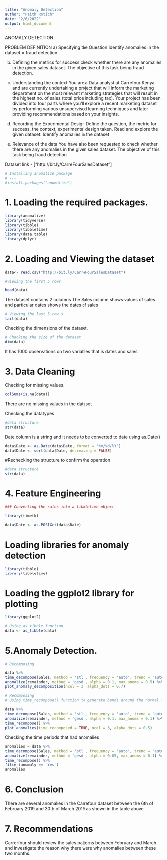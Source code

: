 ---
title: "Anomaly Detection"
author: "Faith Rotich"
date: "2/6/2022"
output: html_document
---

ANOMALY DETECTION

PROBLEM DEFINITION
a) Specifying the Question
Identify anomalies in the dataset = fraud detection

b) Defining the metrics for success
check whether there are any anomalies in the given sales dataset. The objective of this task being fraud detection.

c) Understanding the context
You are a Data analyst at Carrefour Kenya and are currently undertaking a project that will inform the marketing department on the most relevant marketing strategies that will result in the highest no. of sales (total price including tax). Your project has been divided into four parts where you’ll explore a recent marketing dataset by performing various unsupervised learning techniques and later providing recommendations based on your insights.

d) Recording the Experimental Design
Define the question, the metric for success, the context, experimental design taken.
Read and explore the given dataset.
Identify anomalies in the dataset

e) Relevance of the data
You have also been requested to check whether there are any anomalies in the given sales dataset. The objective of this task being fraud detection


Dataset link - ["http://bit.ly/CarreFourSalesDataset"]




```{R}
# Installing anomalize package
# ---
#install.packages("anomalize")
```


# 1. Loading the required packages.


```{r}
library(anomalize) 
library(tidyverse) 
library(tibble)
library(tibbletime) 
library(data.table)
library(dplyr)
```


# 2. Loading and Viewing the dataset

```{r}
data<- read.csv("http://bit.ly/CarreFourSalesDataset")

```


```{r}
#Viewing the first 5 rows 

head(data) 

```
The dataset contains 2 columns
The Sales column shows values of sales and particular dates shows the dates of sales


```{r}
# Viewing the last 5 row s
tail(data)
```


Checking the dimensions of the dataset.
```{r}
# Checking the size of the dataset
dim(data)
```
It has 1000 observations on two variables that is dates and sales 


# 3. Data Cleaning 

Checking for missing values.

```{r}
colSums(is.na(data))
```
There are no missing values in the dataset



Checking the datatypes
```{r}
#data structure
str(data)
```
Date column is a string and it needs to be converted to date using as.Date()
 
 
 
 
```{r}
data$Date <- as.Date(data$Date, format = "%m/%d/%Y")
data$Date <- sort(data$Date, decreasing = FALSE)
```





#Rechecking the structure to confirm the operation 
```{r}
#data structure
str(data)
```

# 4. Feature Engineering

```{r}
### Converting the sales into a tibbletime object

library(timetk)

```



```{r}
data$Date <- as.POSIXct(data$Date)
```


# Loading libraries for anomaly detection
```{r}
library(tibble)
library(tibbletime) 
```


# Loading the ggplot2 library for plotting 
```{r}
library(ggplot2)
```




```{r}
# Using as_tibble function
data <- as_tibble(data)
```




# 5.Anomaly Detection.



```{r}
# Decomposing 

data %>%
time_decompose(Sales, method = 'stl', frequency = 'auto', trend = 'auto') %>%
anomalize(remainder, method = 'gesd', alpha = 0.1, max_anoms = 0.5) %>%
plot_anomaly_decomposition(ncol = 3, alpha_dots = 0.7)
```



```{r}

# Recomposing 
# Using time_recompose() function to generate bands around the normal levels of observed values for clear observation of the outliers 

data %>%
time_decompose(Sales, method = 'stl', frequency = 'auto', trend = 'auto') %>%
anomalize(remainder, method = 'gesd', alpha = 0.1, max_anoms = 0.1) %>%
time_recompose() %>%
plot_anomalies(time_recomposed = TRUE, ncol = 3, alpha_dots = 0.5)


```


Checking the time periods that had anomalies

```{r}
anomalies = data %>%
time_decompose(Sales, method = 'stl', frequency = 'auto', trend = 'auto') %>%
anomalize(remainder, method = 'gesd', alpha = 0.05, max_anoms = 0.1) %>%
time_recompose() %>%
filter(anomaly == 'Yes')
anomalies
```

# 6. Conclusion
There are several anomalies in the Carrefour dataset  between the 6th of February 2019 and 30th of March 2019 as shown in the table above


# 7. Recommendations
Carrerfour should review the sales patterns between February and March  and investigate the reason why there were why anomalies between these two months.


